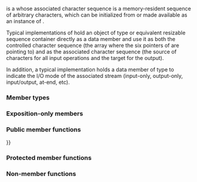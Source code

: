 {{cpp/title|basic_stringbuf}}
{{cpp/io/basic_stringbuf/navbar}}
{{ddcl|header=sstream|1=
template&lt;
    class CharT,
    class Traits = std::char_traits&lt;CharT&gt;,
    class Allocator = std::allocator&lt;CharT&gt;
&gt; class basic_stringbuf
    : public std::basic_streambuf&lt;CharT, Traits&gt;
}}

{{tt|std::basic_stringbuf}} is a {{lc|std::basic_streambuf}} whose associated character sequence is a memory-resident sequence of arbitrary characters, which can be initialized from or made available as an instance of {{lc|std::basic_string}}.

Typical implementations of {{tt|std::basic_stringbuf}} hold an object of type {{lc|std::basic_string}} or equivalent resizable sequence container directly as a data member and use it as both the controlled character sequence (the array where the six pointers of {{lc|std::basic_streambuf}} are pointing to) and as the associated character sequence (the source of characters for all input operations and the target for the output).

In addition, a typical implementation holds a data member of type {{lc|std::ios_base::openmode}} to indicate the I/O mode of the associated stream (input-only, output-only, input/output, at-end, etc).
{{rrev|since=c++11|If over-allocation strategy is used by {{lc|overflow()}}, an additional high-watermark pointer may be stored to track the last initialized character.}}

{{cpp/basic char typedefs|stringbuf|sstream}}

===Member types===
{{dsc begin}}
{{dsc hitem|Member type|Definition}}
{{dsc inc|cpp/io/dsc char_type}}
{{dsc inc|cpp/io/dsc traits_type}}
{{dsc inc|cpp/io/dsc int_type}}
{{dsc inc|cpp/io/dsc pos_type}}
{{dsc inc|cpp/io/dsc off_type}}
{{dsc inc|cpp/io/dsc allocator_type}}
{{dsc end}}

===Exposition-only members===
{{dsc begin}}
{{dsc expos mem obj|buf|the {{c/core|std::basic_string&lt;CharT, Traits, Allocator&gt;}} used as the underlying buffer}}
{{dsc expos mem obj|mode|the {{lc|std::ios_base::openmode}} of the associated stream}}
{{dsc expos mem fun|cpp/io/basic_stringbuf/init_buf_ptrs|initializes the input and output sequences}}
{{dsc end}}

===Public member functions===
{{dsc begin}}
{{dsc inc|cpp/io/basic_stringbuf/dsc constructor}}
{{dsc inc|cpp/io/basic_stringbuf/dsc operator{{=}}}}
{{dsc inc|cpp/io/basic_stringbuf/dsc swap}}
{{dsc inc|cpp/io/basic_stringbuf/dsc destructor}}
{{dsc inc|cpp/io/basic_stringbuf/dsc str}}
{{dsc inc|cpp/io/basic_stringbuf/dsc get_allocator}}
{{dsc inc|cpp/io/basic_stringbuf/dsc view}}
{{dsc end}}

===Protected member functions===
{{dsc begin}}
{{dsc inc|cpp/io/basic_stringbuf/dsc underflow}}
{{dsc inc|cpp/io/basic_stringbuf/dsc pbackfail}}
{{dsc inc|cpp/io/basic_stringbuf/dsc overflow}}
{{dsc inc|cpp/io/basic_stringbuf/dsc setbuf}}
{{dsc inc|cpp/io/basic_stringbuf/dsc seekoff}}
{{dsc inc|cpp/io/basic_stringbuf/dsc seekpos}}
{{dsc end}}

===Non-member functions===
{{dsc begin}}
{{dsc inc|cpp/io/basic_stringbuf/dsc swap2}}
{{dsc end}}

{{cpp/io/basic_streambuf/inherit}}

{{langlinks|de|es|fr|it|ja|pt|ru|zh}}